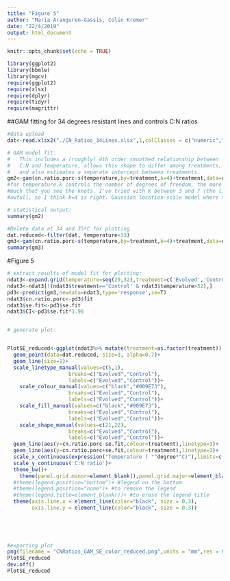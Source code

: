 ```yaml
---
title: "Figure 5"
author: "Maria Aranguren-Gassis, Colin Kremer"
date: "22/4/2019"
output: html_document
---
```


```r
knitr::opts_chunk$set(echo = TRUE)
```
```r

library(ggplot2)
library(bbmle)
library(mgcv)
require(ggplot2)
require(xlsx) 
require(dplyr) 
require(tidyr)
require(magrittr)

```
##GAM fitting for 34 degrees resistant lines and controls C:N ratios
```r
#data upload
dat<-read.xlsx2("./CN_Ratios_34Lines.xlsx",1,colClasses = c("numeric","numeric","numeric","character"))

# GAM model fit:
#	This includes a (roughly) 4th order smoothed relationship between 
#	C:N and temperature, allows this shape to differ among treatments, 
#	and also estimates a separate intercept between treatments.
gm2<-gam(cn.ratio.porc~s(temperature,by=treatment,k=4)+treatment,data=dat) #s specifies the smoothers, in this case the smoother function is 
#for temperature.k controls the number of degrees of freedom, the more degrees of freedom themore flexible is the curve, but it can be to 
#much that you see the knots. I've tried with K between 3 and 7 (the limits allowed), significances doesn't change, and even r2 increase to 0.4, the curve looks 
#awfull, so I think k=4 is right. Gaussian location-scale model where the mean and the standard deviation are both modelled using smooth linear predictors.

# statistical output:
summary(gm2)

#Delete data at 34 and 35ºC for plotting
dat.reduced<-filter(dat, temperature<33)
gm3<-gam(cn.ratio.porc~s(temperature,by=treatment,k=4)+treatment,data=dat.reduced)
summary(gm3)
```
#Figure 5

```r
# extract results of model fit for plotting:
ndat3<-expand.grid(temperature=seq(20,32),treatment=c('Evolved','Control'))
ndat3<-ndat3[!(ndat3$treatment=='Control' & ndat3$temperature>32),]
pd3<-predict(gm3,newdata=ndat3,type='response',se=T)
ndat3$cn.ratio.porc<-pd3$fit
ndat3$se.fit<-pd3$se.fit
ndat3$CI<-pd3$se.fit*1.96


# generate plot:


PlotSE_reduced<-ggplot(ndat3%>% mutate(treatment=as.factor(treatment)),aes(x=temperature,y=cn.ratio.porc,treatment,color=treatment, shape=treatment, linetype=treatment, fill=treatment))+
  geom_point(data=dat.reduced, size=3, alpha=0.7)+
  geom_line(size=1)+
  scale_linetype_manual(values=c(5,1),
                    breaks=c("Evolved","Control"),
                    labels=c("Evolved","Control"))+
    scale_colour_manual(values=c("black","#009E73"),
                    breaks=c("Evolved","Control"),
                    labels=c("Evolved","Control"))+
    scale_fill_manual(values=c("black","#009E73"),
                    breaks=c("Evolved","Control"),
                    labels=c("Evolved","Control"))+
    scale_shape_manual(values=c(21,22),
                    breaks=c("Evolved","Control"),
                    labels=c("Evolved","Control"))+
  geom_line(aes(y=cn.ratio.porc-se.fit,colour=treatment),linetype=3)+
  geom_line(aes(y=cn.ratio.porc+se.fit,colour=treatment),linetype=3)+
  scale_x_continuous(expression("Temperature ( "^degree*"C)"),limits=c(20,32.5))+
  scale_y_continuous('C:N ratio')+
  theme_bw()+
    theme(panel.grid.minor=element_blank(),panel.grid.major=element_blank(),panel.background=element_rect(fill="white"),legend.position="none",legend.title=element_blank(), text=element_text(size=18, family = "Times New Roman"))+
  #theme(legend.position="bottom")+ #legend on the bottom
  #theme(legend.position="none")+ #to remove the legend
  #theme(legend.title=element_blank())+ #to erase the legend title
  theme(axis.line.x = element_line(color="black", size = 0.3),
        axis.line.y = element_line(color="black", size = 0.3)) 
  
  
  


#exporting plot
png(filename = "CNRatios_GAM_SE_color_reduced.png",units = "mm",res = 600, height = 120, width=183) 
PlotSE_reduced
dev.off() 
PlotSE_reduced
```
